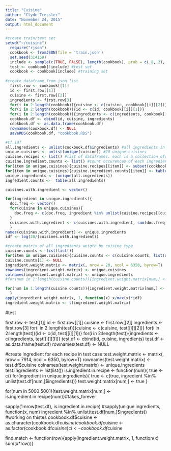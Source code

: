 ```yaml
---
title: "Cuisine"
author: "Clyde Tressler"
date: "November 24, 2015"
output: html_document
---
```


```r
#create train/test set
setwd("~/cuisine")
  require("rjson")
  cookbook <- fromJSON(file = 'train.json')
  set.seed(314159)
  include <- sample(c(TRUE, FALSE), length(cookbook), prob = c(.8,.2), replace=T)
  test <- cookbook[!include] #test set
  cookbook <- cookbook[include] #training set
  
#create dataframe from json list
  first.row <- cookbook[[1]]
  id <- first.row[[1]]
  cuisine <- first.row[[2]]
  ingredients <- first.row[3]
  for(i in 2:length(cookbook)){cuisine <- c(cuisine, cookbook[[i]][2])}
  for(i in 2:length(cookbook)){id <- c(id, cookbook[[i]][1])}
  for(i in 2:length(cookbook)){ingredients <- c(ingredients, cookbook[[i]][3])}
  cookbook.df <- cbind(id, cuisine, ingredients)
  cookbook.df <- as.data.frame(cookbook.df)
  rownames(cookbook.df) <- NULL
  saveRDS(cookbook.df, "cookbook.RDS")

#tf,idf
all.ingredients <- unlist(cookbook.df$ingredients) #all ingredients in all recipes. this is the corpus
unique.cuisines <- unlist(unique(cuisine)) #20 unique cuisines
cuisine.recipes <- list() #list of dataframes. each is a collection ofr one cuisine
cuisine.ingredient.counts <- list() #count occurences of each ingredient in every cuisine
for(item in unique.cuisines){cuisine.recipes[[item]] <- subset(cookbook.df, cuisine==item)} #list of data frames of each #csuisine
for(item in unique.cuisines){cuisine.ingredient.counts[[item]] <- table(unlist(cuisine.recipes[[item]]$ingredients))}
unique.ingredients <- (unique(all.ingredients))
ingredient.counts <-  table(all.ingredients)

cuisines.with.ingredient <- vector()  

for(ingredient in unique.ingredients){
  doc.freq <- vector()
  for(cuisine in unique.cuisines){
    doc.freq <- c(doc.freq, ingredient %in% unlist(cuisine.recipes[[cuisine]]$ingredients))
  }
  cuisines.with.ingredient <- c(cuisines.with.ingredient, sum(doc.freq))
  }
names(cuisines.with.ingredient) <- unique.ingredients
idf <- log(20/(cuisines.with.ingredient))

#create matrix of all ingredients weigth by cuisine type
cuisine.counts <- list(list())
for(item in unique.cuisines){cuisine.counts <- c(cuisine.counts, list(unlist(cuisine.recipes[[item]]$ingredients)))}
cuisine.counts[1] <- NULL
ingredient.weight.matrix <- matrix(, nrow = 20, ncol = 6350, byrow=T)
rownames(ingredient.weight.matrix) <- unique.cuisines
colnames(ingredient.weight.matrix) <- unique.ingredients
#for(num in 1:length(cuisine.counts)){ingredient.weight.matrix[num,] <- (sapply(unique.ingredients, function(x)                            sum(cuisine.counts[[num]]==x))) * idf}

for(num in 1:length(cuisine.counts)){ingredient.weight.matrix[num,] <- sapply(unique.ingredients, function(x) sum(cuisine.counts[[num]]==x))
  }
apply(ingredient.weight.matrix, 1, function(x) x/max(x)*idf)
ingredient.weight.matrix <- t(ingredient.weight.matrix)

```
#test


  first.row <- test[[1]]
  id <- first.row[[1]]
  cuisine <- first.row[[2]]
  ingredients <- first.row[3]
  for(i in 2:length(test)){cuisine <- c(cuisine, test[[i]][2])}
  for(i in 2:length(test)){id <- c(id, test[[i]][1])}
  for(i in 2:length(test)){ingredients <- c(ingredients, test[[i]][3])}
  test.df <- cbind(id, cuisine, ingredients)
  test.df <- as.data.frame(test.df)
  rownames(test.df) <- NULL

#create ingredient for each recipe in test case
test.weight.matrix <- matrix(, nrow = 7914, ncol = 6350, byrow=T)
rownames(test.weight.matrix) <- test.df$cuisine
colnames(test.weight.matrix) <- unique.ingredients
test.ingredients <- list(list())
is.ingredient.in.recipe <- function(num){
  true <- c()
  for(ingredient in unique.ingredients){
  true <- c(true, ingredient %in% unlist(test.df[num,]$ingredients))}
  test.weight.matrix[num,] <- true
  }

for(num in 5000:5001){test.weight.matrix[num,] <- is.ingredient.in.recipe(num)}#takes_forever

sapply(1:nrow(test.df), is.ingredient.in.recipe)
#sapply(unique.ingredients, function(x, num) ingredient %in% unlist(test.df[num,]$ingredients)) #working on thistes 
cookbook.df$cuisine <- as.character(cookbook.df$cuisine)
cookbook.df$cuisine <- as.factor(cookbook.df$cuisine)
cl <- cookbook.df$cuisine

find.match <- function(row){apply(ingredient.weight.matrix, 1, function(x) sum(x*row))}
